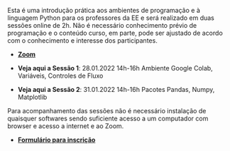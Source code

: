 
Esta é uma introdução prática aos ambientes de programação e à linguagem Python para os professores da EE e será realizado em duas sessões online de 2h. Não é necessário conhecimento prévio de programação e o conteúdo curso, em parte, pode ser ajustado de acordo com o conhecimento e interesse dos participantes.

* [**Zoom**](https://zoom.us/j/93200048589?pwd=b0JwNGEwMnBsNHMxVTFCb252ZmhyQT09)

* **Veja aqui a Sessão 1**: 28.01.2022 14h-16h Ambiente Google Colab, Variáveis, Controles de Fluxo
* **Veja aqui a Sessão 2**: 31.01.2022 14h-16h Pacotes Pandas, Numpy, Matplotlib

Para acompanhamento das sessões não é necessário instalação de quaisquer softwares sendo suficiente acesso a um computador com browser e acesso a internet e ao Zoom.

* [**Formulário para inscrição**](https://docs.google.com/forms/d/e/1FAIpQLScXwIcoW9gJBKW1W25C2E3NlksVl0bhdWRD9O1D0dsYG2OkAw/viewform?usp=sf_link)


